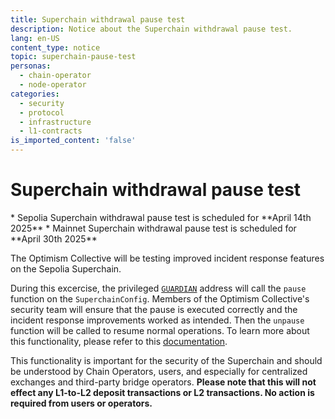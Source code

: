 ```yaml
---
title: Superchain withdrawal pause test
description: Notice about the Superchain withdrawal pause test.
lang: en-US
content_type: notice
topic: superchain-pause-test
personas:
  - chain-operator
  - node-operator
categories:
  - security
  - protocol
  - infrastructure
  - l1-contracts
is_imported_content: 'false'
---
```



# Superchain withdrawal pause test

<Callout type="info">
  *   Sepolia Superchain withdrawal pause test is scheduled for **April 14th 2025**
  *   Mainnet Superchain withdrawal pause test is scheduled for **April 30th 2025**
</Callout>

The Optimism Collective will be testing improved incident response features on the Sepolia Superchain. 

During this excercise, the privileged [`GUARDIAN`](/superchain/privileged-roles#guardian) address will call the `pause` function on the `SuperchainConfig`. 
Members of the Optimism Collective's security team will ensure that the pause is executed correctly and the incident response improvements worked as intended. 
Then the `unpause` function will be called to resume normal operations. 
To learn more about this functionality, please refer to this [documentation](/stack/security/pause). 

This functionality is important for the security of the Superchain and should be understood by Chain Operators, users, and especially for centralized exchanges and third-party bridge operators. **Please note that this will not effect any L1-to-L2 deposit transactions or L2 transactions. No action is required from users or operators.**
